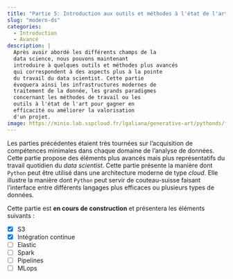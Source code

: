 ```yaml
---
title: "Partie 5: Introduction aux outils et méthodes à l'état de l'art"
slug: "modern-ds"
categories:
  - Introduction
  - Avancé
description: |
  Après avoir abordé les différents champs de la 
  data science, nous pouvons maintenant
  introduire à quelques outils et méthodes plus avancés
  qui correspondent à des aspects plus à la pointe
  du travail du data scientist. Cette partie 
  évoquera ainsi les infrastructures modernes de 
  traitement de la donnée, les grands paradigmes
  concernant les méthodes de travail ou les
  outils à l'état de l'art pour gagner en 
  efficacité ou améliorer la valorisation
  d'un projet.
image: https://minio.lab.sspcloud.fr/lgaliana/generative-art/pythonds/ferrari.png
---
```


Les parties précédentes étaient très tournées sur l'acquisition
de compétences minimales dans chaque domaine de l'analyse de données.
Cette partie propose des éléments plus avancés mais plus représentatifs
du travail quotidien du _data scientist_. Cette partie 
présente la manière dont `Python` peut être utilisé dans une architecture
moderne de type _cloud_. Elle illustre la manière dont `Python` peut
servir de couteau-suisse faisant l'interface entre différents
langages plus efficaces ou plusieurs types de données. 

Cette partie est __en cours de construction__ et présentera les 
éléments suivants :

- [X] S3
- [X] Intégration continue
- [ ] Elastic
- [ ] Spark
- [ ] Pipelines
- [ ] MLops

